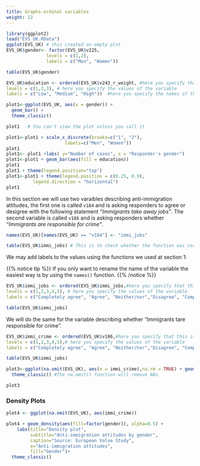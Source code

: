 ```yaml
---
title: Graphs-ordinal variables
weight: 22
---
```



```r
library(ggplot2)
load("EVS_UK.RData")
ggplot(EVS_UK) # this created an empty plot
EVS_UK$gender<- factor(EVS_UK$v225,
               levels = c(1,2),
               labels = c("Men", "Women"))

table(EVS_UK$gender)

EVS_UK$education <- ordered(EVS_UK$v243_r_weight, #here you specify that this is ordered variable
levels = c(1,2,3), # here you specify the values of the variable
labels = c("Low", "Medium", "High"))  #here you specify the names of the values

plot1<-ggplot(EVS_UK, aes(x = gender)) +
  geom_bar() +
  theme_classic()

plot1   # You can't view the plot unless you call it 

plot1<-plot1 + scale_x_discrete(breaks=c("1", "2"),
                      labels=c("Men", "Women"))
plot1
plot1<- plot1 +labs( y="Number of cases", x = "Responder's gender")
plot1<-plot1 + geom_bar(aes(fill = education))
plot1
plot1 + theme(legend.position="top")
plot1<-plot1 + theme(legend.position = c(0.25, 0.9),
          legend.direction = "horizontal") 
plot1 
```

In this section we will use two varaibles describing anti-immigration attitudes, the first one is called `v184` and is asking responders to agree or desigree with the following statement _"Immigrants take away jobs"_. The second variable is called `v186` and is asking responders whether _"Immigrants are responsible for crime"_.

```r
names(EVS_UK)[names(EVS_UK) == "v184"] <- "immi_jobs"

table(EVS_UK$immi_jobs) # This is to check whether the function was correctly specified
```
We may add labels to the values using the functions we used at section 1:

{{% notice tip %}} If you only want to rename the name of the variable the easiest way is by using the `names()` function. 
{{% /notice %}}

```r
EVS_UK$immi_jobs <- ordered(EVS_UK$immi_jobs,#here you specify that this is ordered variable
levels = c(1,2,3,4,5), # here you specify the values of the variable
labels = c("Completely agree", "Agree", "Neither/nor","Disagree", "Completely disagree" ))  #here you specify the names of the values

table(EVS_UK$immi_jobs)
```

We will do the same for the variable describing whether "Immigrants tare responsible for crime". 

```r
EVS_UK$immi_crime <- ordered(EVS_UK$v186,#here you specify that this is ordered variable
levels = c(1,2,3,4,5),# here you specify the values of the variable
labels = c("Completely agree", "Agree", "Neither/nor","Disagree", "Completely disagree" ))  #here you specify the names of the values

table(EVS_UK$immi_jobs)
```




```r
plot3<-ggplot(na.omit(EVS_UK), aes(x = immi_crime),na.rm = TRUE) + geom_bar() + facet_grid(gender ~.)+
  theme_classic() #The na.omit() function will remove NAs

plot3
```

### Density Plots

```r
plot4 <- ggplot(na.omit(EVS_UK), aes(immi_crime))

plot4 + geom_density(aes(fill=factor(gender)), alpha=0.5) + 
    labs(title="Density plot", 
         subtitle="Anti-immigration attitudes by gender",
         caption="Source: European Value Study",
         x="Anti-immigration attitudes",
         fill="Gender")+
  theme_classic()
```
